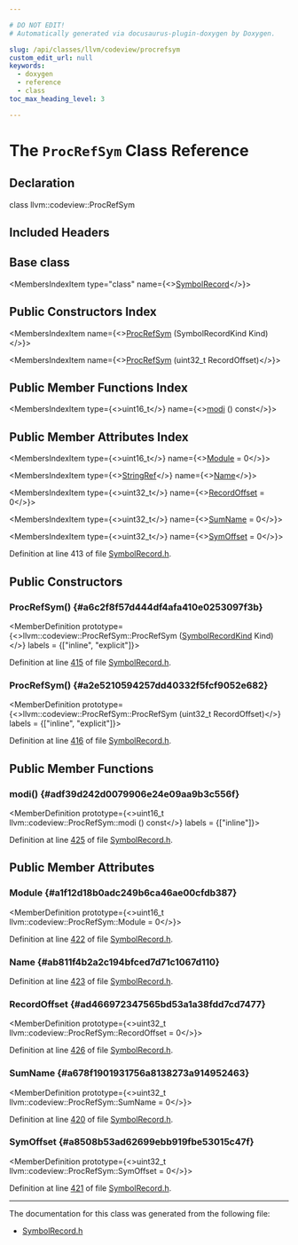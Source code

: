 ```yaml
---

# DO NOT EDIT!
# Automatically generated via docusaurus-plugin-doxygen by Doxygen.

slug: /api/classes/llvm/codeview/procrefsym
custom_edit_url: null
keywords:
  - doxygen
  - reference
  - class
toc_max_heading_level: 3

---
```





# The `ProcRefSym` Class Reference

<DoxygenPage pluginConfig={pluginConfig}>



## Declaration

<CodeBlock>class llvm::codeview::ProcRefSym</CodeBlock>

## Included Headers

<IncludesList>
<IncludesListItem
  filePath="llvm/DebugInfo/CodeView/SymbolRecord.h"
  permalink="/docs/api/files/include/include/llvm/include/llvm/debuginfo/include/llvm/debuginfo/codeview/symbolrecord-h"
  isLocal="true" />
</IncludesList>

## Base class

<MembersIndex>

<MembersIndexItem
  type="class"
  name={<><a href="/docs/api/classes/llvm/codeview/symbolrecord">SymbolRecord</a></>}>
</MembersIndexItem>

</MembersIndex>

## Public Constructors Index

<MembersIndex>

<MembersIndexItem
  name={<><a href="#a6c2f8f57d444df4afa410e0253097f3b">ProcRefSym</a> (SymbolRecordKind Kind)</>}>
</MembersIndexItem>

<MembersIndexItem
  name={<><a href="#a2e5210594257dd40332f5fcf9052e682">ProcRefSym</a> (uint32&#95;t RecordOffset)</>}>
</MembersIndexItem>

</MembersIndex>

## Public Member Functions Index

<MembersIndex>

<MembersIndexItem
  type={<>uint16&#95;t</>}
  name={<><a href="#adf39d242d0079906e24e09aa9b3c556f">modi</a> () const</>}>
</MembersIndexItem>

</MembersIndex>

## Public Member Attributes Index

<MembersIndex>

<MembersIndexItem
  type={<>uint16&#95;t</>}
  name={<><a href="#a1f12d18b0adc249b6ca46ae00cfdb387">Module</a> = 0</>}>
</MembersIndexItem>

<MembersIndexItem
  type={<><a href="/docs/api/classes/llvm/stringref">StringRef</a></>}
  name={<><a href="#ab811f4b2a2c194bfced7d71c1067d110">Name</a></>}>
</MembersIndexItem>

<MembersIndexItem
  type={<>uint32&#95;t</>}
  name={<><a href="#ad466972347565bd53a1a38fdd7cd7477">RecordOffset</a> = 0</>}>
</MembersIndexItem>

<MembersIndexItem
  type={<>uint32&#95;t</>}
  name={<><a href="#a678f1901931756a8138273a914952463">SumName</a> = 0</>}>
</MembersIndexItem>

<MembersIndexItem
  type={<>uint32&#95;t</>}
  name={<><a href="#a8508b53ad62699ebb919fbe53015c47f">SymOffset</a> = 0</>}>
</MembersIndexItem>

</MembersIndex>


Definition at line 413 of file <a href="/docs/api/files/include/include/llvm/include/llvm/debuginfo/include/llvm/debuginfo/codeview/symbolrecord-h">SymbolRecord.h</a>.

<SectionDefinition>

## Public Constructors

### ProcRefSym() {#a6c2f8f57d444df4afa410e0253097f3b}

<MemberDefinition
  prototype={<>llvm::codeview::ProcRefSym::ProcRefSym (<a href="/docs/api/namespaces/llvm/codeview/#a718bd404e8a87ee5e1a21b0c267cde17">SymbolRecordKind</a> Kind)</>}
  labels = {["inline", "explicit"]}>

Definition at line <a href="/docs/api/files/include/include/llvm/include/llvm/debuginfo/include/llvm/debuginfo/codeview/symbolrecord-h/#l00415">415</a> of file <a href="/docs/api/files/include/include/llvm/include/llvm/debuginfo/include/llvm/debuginfo/codeview/symbolrecord-h">SymbolRecord.h</a>.
</MemberDefinition>

### ProcRefSym() {#a2e5210594257dd40332f5fcf9052e682}

<MemberDefinition
  prototype={<>llvm::codeview::ProcRefSym::ProcRefSym (uint32&#95;t RecordOffset)</>}
  labels = {["inline", "explicit"]}>

Definition at line <a href="/docs/api/files/include/include/llvm/include/llvm/debuginfo/include/llvm/debuginfo/codeview/symbolrecord-h/#l00416">416</a> of file <a href="/docs/api/files/include/include/llvm/include/llvm/debuginfo/include/llvm/debuginfo/codeview/symbolrecord-h">SymbolRecord.h</a>.
</MemberDefinition>

</SectionDefinition>

<SectionDefinition>

## Public Member Functions

### modi() {#adf39d242d0079906e24e09aa9b3c556f}

<MemberDefinition
  prototype={<>uint16&#95;t llvm::codeview::ProcRefSym::modi () const</>}
  labels = {["inline"]}>

Definition at line <a href="/docs/api/files/include/include/llvm/include/llvm/debuginfo/include/llvm/debuginfo/codeview/symbolrecord-h/#l00425">425</a> of file <a href="/docs/api/files/include/include/llvm/include/llvm/debuginfo/include/llvm/debuginfo/codeview/symbolrecord-h">SymbolRecord.h</a>.
</MemberDefinition>

</SectionDefinition>

<SectionDefinition>

## Public Member Attributes

### Module {#a1f12d18b0adc249b6ca46ae00cfdb387}

<MemberDefinition
  prototype={<>uint16&#95;t llvm::codeview::ProcRefSym::Module = 0</>}>

Definition at line <a href="/docs/api/files/include/include/llvm/include/llvm/debuginfo/include/llvm/debuginfo/codeview/symbolrecord-h/#l00422">422</a> of file <a href="/docs/api/files/include/include/llvm/include/llvm/debuginfo/include/llvm/debuginfo/codeview/symbolrecord-h">SymbolRecord.h</a>.
</MemberDefinition>

### Name {#ab811f4b2a2c194bfced7d71c1067d110}

<MemberDefinition
  prototype="StringRef llvm::codeview::ProcRefSym::Name">

Definition at line <a href="/docs/api/files/include/include/llvm/include/llvm/debuginfo/include/llvm/debuginfo/codeview/symbolrecord-h/#l00423">423</a> of file <a href="/docs/api/files/include/include/llvm/include/llvm/debuginfo/include/llvm/debuginfo/codeview/symbolrecord-h">SymbolRecord.h</a>.
</MemberDefinition>

### RecordOffset {#ad466972347565bd53a1a38fdd7cd7477}

<MemberDefinition
  prototype={<>uint32&#95;t llvm::codeview::ProcRefSym::RecordOffset = 0</>}>

Definition at line <a href="/docs/api/files/include/include/llvm/include/llvm/debuginfo/include/llvm/debuginfo/codeview/symbolrecord-h/#l00426">426</a> of file <a href="/docs/api/files/include/include/llvm/include/llvm/debuginfo/include/llvm/debuginfo/codeview/symbolrecord-h">SymbolRecord.h</a>.
</MemberDefinition>

### SumName {#a678f1901931756a8138273a914952463}

<MemberDefinition
  prototype={<>uint32&#95;t llvm::codeview::ProcRefSym::SumName = 0</>}>

Definition at line <a href="/docs/api/files/include/include/llvm/include/llvm/debuginfo/include/llvm/debuginfo/codeview/symbolrecord-h/#l00420">420</a> of file <a href="/docs/api/files/include/include/llvm/include/llvm/debuginfo/include/llvm/debuginfo/codeview/symbolrecord-h">SymbolRecord.h</a>.
</MemberDefinition>

### SymOffset {#a8508b53ad62699ebb919fbe53015c47f}

<MemberDefinition
  prototype={<>uint32&#95;t llvm::codeview::ProcRefSym::SymOffset = 0</>}>

Definition at line <a href="/docs/api/files/include/include/llvm/include/llvm/debuginfo/include/llvm/debuginfo/codeview/symbolrecord-h/#l00421">421</a> of file <a href="/docs/api/files/include/include/llvm/include/llvm/debuginfo/include/llvm/debuginfo/codeview/symbolrecord-h">SymbolRecord.h</a>.
</MemberDefinition>

</SectionDefinition>

<hr/>

The documentation for this class was generated from the following file:

<ul>
<li><a href="/docs/api/files/include/include/llvm/include/llvm/debuginfo/include/llvm/debuginfo/codeview/symbolrecord-h">SymbolRecord.h</a></li>
</ul>

</DoxygenPage>
